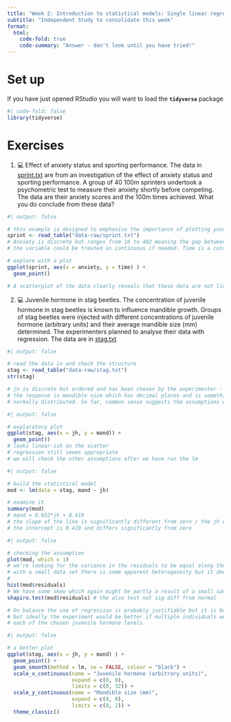 ```yaml
---
title: "Week 2: Introduction to statistical models: Single linear regression"
subtitle: "Independent Study to consolidate this week"
format:
  html:
    code-fold: true
    code-summary: "Answer - don't look until you have tried!"
---
```


# Set up

If you have just opened RStudio you will want to load the **`tidyverse`** package

```r
#| code-fold: false
library(tidyverse)
```

# Exercises

1.  💻 Effect of anxiety status and sporting performance. The data in [sprint.txt](data-raw/sprint.txt) are from an investigation of the effect of anxiety status and sporting performance. A group of 40 100m sprinters undertook a psychometric test to measure their anxiety shortly before competing. The data are their anxiety scores and the 100m times achieved. What you do conclude from these data?


```r
#| output: false

# this example is designed to emphasise the importance of plotting your data first
sprint <- read_table("data-raw/sprint.txt")
# Anxiety is discrete but ranges from 16 to 402 meaning the gap between possible measures is small and 
# the variable could be treated as continuous if needed. Time is a continuous measure that has decimal places and which we would expect to follow a normal distribution 

# explore with a plot
ggplot(sprint, aes(x = anxiety, y = time) ) +
  geom_point()

# A scatterplot of the data clearly reveals that these data are not linear. There is a good relationship between the two variables but since it is not linear, single linear regression is not appropriate.

```  


2.  💻 Juvenile hormone in stag beetles.
The concentration of juvenile hormone in stag beetles is known to influence mandible growth. Groups of stag beetles were injected with different concentrations of juvenile hormone (arbitrary units) and their average mandible size (mm) determined. The experimenters planned to analyse their data with regression. The data are in [stag.txt](data-raw/stag.txt)

```r
#| output: false

# read the data in and check the structure
stag <- read_table("data-raw/stag.txt")
str(stag)

# jh is discrete but ordered and has been chosen by the experimenter - it is the explanatory variable.  
# the response is mandible size which has decimal places and is something we would expect to be 
# normally distributed. So far, common sense suggests the assumptions of regression are met.
```

```r
#| output: false

# exploratory plot
ggplot(stag, aes(x = jh, y = mand)) +
  geom_point()
# looks linear-ish on the scatter
# regression still seems appropriate
# we will check the other assumptions after we have run the lm
```

```r
#| output: false

# build the statistical model
mod <- lm(data = stag, mand ~ jh)

# examine it
summary(mod)
# mand = 0.032*jh + 0.419
# the slope of the line is significantly different from zero / the jh explains a significant amount of the variation in mand (ANOVA: F = 16.63; d.f. = 1,14; p = 0.00113).
# the intercept is 0.419 and differs significantly from zero 
```

```r
#| output: false

# checking the assumption
plot(mod, which = 1) 
# we're looking for the variance in the residuals to be equal along the x axis.
# with a small data set there is some apparent heterogeneity but it doesn't look too.
# 
hist(mod$residuals)
# We have some skew which again might be partly a result of a small sample size.
shapiro.test(mod$residuals) # the also test not sig diff from normal

# On balance the use of regression is probably justifiable but it is borderline
# but ideally the experiment would be better if multiple individuals were measure at
# each of the chosen juvenile hormone levels.
```

```r
#| output: false

# a better plot
ggplot(stag, aes(x = jh, y = mand) ) +
  geom_point() +
  geom_smooth(method = lm, se = FALSE, colour = "black") +
  scale_x_continuous(name = "Juvenile hormone (arbitrary units)",
                     expand = c(0, 0),
                     limits = c(0, 32)) +
  scale_y_continuous(name = "Mandible size (mm)",
                     expand = c(0, 0),
                     limits = c(0, 2)) +
  theme_classic()

```